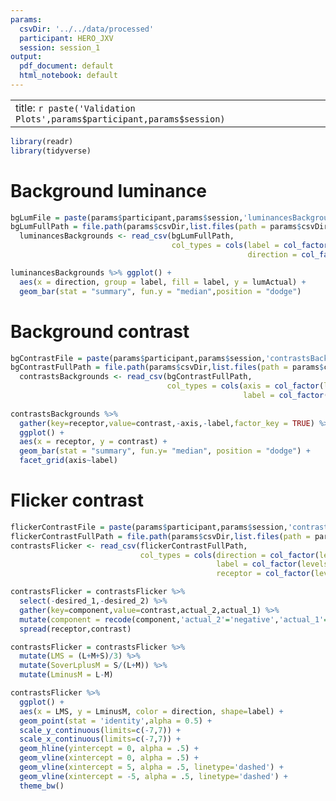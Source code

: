 ```yaml
---
params:
  csvDir: '../../data/processed'
  participant: HERO_JXV
  session: session_1
output:
  pdf_document: default
  html_notebook: default
---
```

---  
title: `r paste('Validation Plots',params$participant,params$session)`
---
```r
library(readr)
library(tidyverse)
```
# Background luminance
```r
bgLumFile = paste(params$participant,params$session,'luminancesBackgrounds.csv',sep="-")
bgLumFullPath = file.path(params$csvDir,list.files(path = params$csvDir, recursive = TRUE, pattern = bgLumFile))
  luminancesBackgrounds <- read_csv(bgLumFullPath, 
                                    col_types = cols(label = col_factor(levels = c("PreCorrection", "PostCorrection", "PostSession")),
                                                     direction = col_factor(levels = c("LMS_low","LMS_high","Mel_low","Mel_high"))))

luminancesBackgrounds %>% ggplot() +
  aes(x = direction, group = label, fill = label, y = lumActual) +
  geom_bar(stat = "summary", fun.y = "median",position = "dodge")
```

\pagebreak

# Background contrast

```r
bgContrastFile = paste(params$participant,params$session,'contrastsBackgrounds.csv',sep="-")
bgContrastFullPath = file.path(params$csvDir,list.files(path = params$csvDir, recursive = TRUE, pattern = bgContrastFile))
  contrastsBackgrounds <- read_csv(bgContrastFullPath, 
                                   col_types = cols(axis = col_factor(levels = c("LMS-directed backgrounds", "Mel-directed backgrounds")), 
                                                    label = col_factor(levels = c("PreCorrection", "PostCorrection", "PostSession"))))
  
contrastsBackgrounds %>%
  gather(key=receptor,value=contrast,-axis,-label,factor_key = TRUE) %>%
  ggplot() +
  aes(x = receptor, y = contrast) +
  geom_bar(stat = "summary", fun.y= "median", position = "dodge") +
  facet_grid(axis~label)
```

\pagebreak

# Flicker contrast

```r
flickerContrastFile = paste(params$participant,params$session,'contrastsFlicker.csv',sep="-")
flickerContrastFullPath = file.path(params$csvDir,list.files(path = params$csvDir, recursive = TRUE, pattern = flickerContrastFile))
contrastsFlicker <- read_csv(flickerContrastFullPath, 
                             col_types = cols(direction = col_factor(levels = c("FlickerDirection_LMS_high", "FlickerDirection_LMS_low", "FlickerDirection_Mel_high", "FlickerDirection_Mel_low")), 
                                              label = col_factor(levels = c("PreCorrection", "PostCorrection", "PostSession")),
                                              receptor = col_factor(levels = c("L","M","S","Mel"))))

contrastsFlicker = contrastsFlicker %>%
  select(-desired_1,-desired_2) %>%
  gather(key=component,value=contrast,actual_2,actual_1) %>%
  mutate(component = recode(component,'actual_2'='negative','actual_1'='positive')) %>%
  spread(receptor,contrast)

contrastsFlicker = contrastsFlicker %>%
  mutate(LMS = (L+M+S)/3) %>%
  mutate(SoverLplusM = S/(L+M)) %>%
  mutate(LminusM = L-M)

contrastsFlicker %>%
  ggplot() +
  aes(x = LMS, y = LminusM, color = direction, shape=label) +
  geom_point(stat = 'identity',alpha = 0.5) +
  scale_y_continuous(limits=c(-7,7)) +
  scale_x_continuous(limits=c(-7,7)) +
  geom_hline(yintercept = 0, alpha = .5) +
  geom_vline(xintercept = 0, alpha = .5) +
  geom_vline(xintercept = 5, alpha = .5, linetype='dashed') +
  geom_vline(xintercept = -5, alpha = .5, linetype='dashed') +
  theme_bw()
```